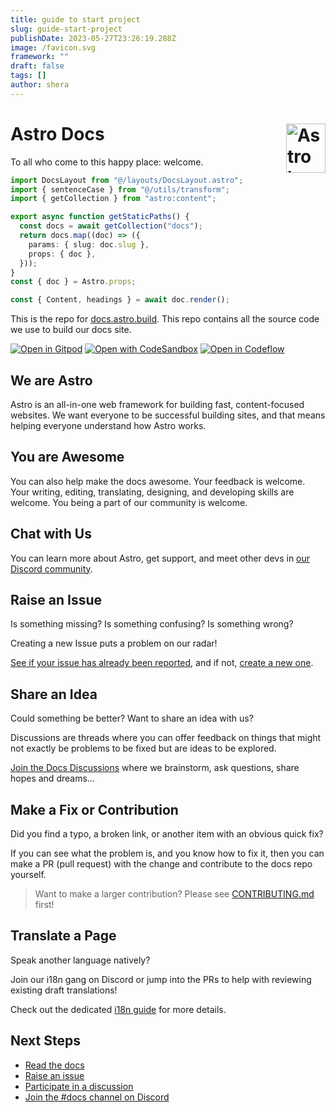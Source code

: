 ```yaml
---
title: guide to start project
slug: guide-start-project
publishDate: 2023-05-27T23:26:19.288Z
image: /favicon.svg
framework: ""
draft: false
tags: []
author: shera
---
```


# Astro Docs <picture><source media="(prefers-color-scheme: dark)" srcset="https://astro.build/assets/press/astro-icon-light.png"/><source media="(prefers-color-scheme: light)" srcset="https://astro.build/assets/press/astro-icon-dark.png"/><img align="right" valign="center" height="79" width="63" src="https://astro.build/assets/press/astro-icon-dark.png" alt="Astro logo" /></picture>

To all who come to this happy place: welcome.

```ts
import DocsLayout from "@/layouts/DocsLayout.astro";
import { sentenceCase } from "@/utils/transform";
import { getCollection } from "astro:content";

export async function getStaticPaths() {
  const docs = await getCollection("docs");
  return docs.map((doc) => ({
    params: { slug: doc.slug },
    props: { doc },
  }));
}
const { doc } = Astro.props;

const { Content, headings } = await doc.render();
```

This is the repo for [docs.astro.build](https://docs.astro.build/).
This repo contains all the source code we use to build our docs site.

[![Open in Gitpod](https://gitpod.io/button/open-in-gitpod.svg)](https://gitpod.io/#https://github.com/withastro/docs)
[![Open with CodeSandbox](https://assets.codesandbox.io/github/button-edit-lime.svg)](https://codesandbox.io/p/github/withastro/docs)
[![Open in Codeflow](https://developer.stackblitz.com/img/open_in_codeflow.svg)](https://pr.new/github.com/withastro/docs)

## We are Astro

Astro is an all-in-one web framework for building fast, content-focused websites.
We want everyone to be successful building sites, and that means helping everyone understand how Astro works.

## You are Awesome

You can also help make the docs awesome.
Your feedback is welcome.
Your writing, editing, translating, designing, and developing skills are welcome.
You being a part of our community is welcome.

## Chat with Us

You can learn more about Astro, get support, and meet other devs in [our Discord community](https://astro.build/chat).

## Raise an Issue

Is something missing?
Is something confusing?
Is something wrong?

Creating a new Issue puts a problem on our radar!

[See if your issue has already been reported](https://github.com/withastro/docs/issues), and if not, [create a new one](https://github.com/withastro/docs/issues/new/choose).

## Share an Idea

Could something be better?
Want to share an idea with us?

Discussions are threads where you can offer feedback on things that might not exactly be problems to be fixed but are ideas to be explored.

[Join the Docs Discussions](https://github.com/withastro/docs/discussions) where we brainstorm, ask questions, share hopes and dreams...

## Make a Fix or Contribution

Did you find a typo, a broken link, or another item with an obvious quick fix?

If you can see what the problem is, and you know how to fix it, then you can make a PR (pull request) with the change and contribute to the docs repo yourself.

> Want to make a larger contribution? Please see [CONTRIBUTING.md](CONTRIBUTING.md) first!

## Translate a Page

Speak another language natively?

Join our i18n gang on Discord or jump into the PRs to help with reviewing existing draft translations!

Check out the dedicated [i18n guide](TRANSLATING.md) for more details.

## Next Steps

- [Read the docs](https://docs.astro.build/)
- [Raise an issue](https://github.com/withastro/docs/issues/new)
- [Participate in a discussion](https://github.com/withastro/docs/discussions)
- [Join the #docs channel on Discord](https://discord.gg/cZDZU3hJHc)
